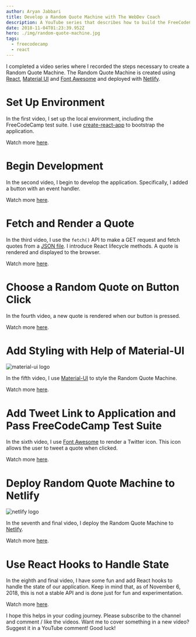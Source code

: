 ```yaml
---
author: Aryan Jabbari
title: Develop a Random Quote Machine with The WebDev Coach
description: A YouTube series that describes how to build the FreeCodeCamp Random Quote Machine
date: 2018-11-04T01:23:39.952Z
hero: ./img/random-quote-machine.jpg
tags:
  - freecodecamp
  - react
---
```

I completed a video series where I recorded the steps necessary to create a Random Quote Machine. The Random Quote Machine is created using [React](https://reactjs.org/), [Material UI](https://material-ui.com) and [Font Awesome](https://fontawesome.com) and deployed with [Netlify](http://netlify.com).

# Set Up Environment

In the first video, I set up the local environment, including the FreeCodeCamp test suite. I use [create-react-app](https://github.com/facebook/create-react-app) to bootstrap the application.

Watch more [here](https://www.youtube.com/watch?v=3QngsWA9IEE).

# Begin Development

In the second video, I begin to develop the application. Specifically, I added a button with an event handler.

Watch more [here](https://www.youtube.com/watch?v=XnoTmO06OYo).

# Fetch and Render a Quote

In the third video, I use the `fetch()` API to make a GET request and fetch quotes from a [JSON file](https://gist.githubusercontent.com/natebass/b0a548425a73bdf8ea5c618149fe1fce/raw/f4231cd5961f026264bb6bb3a6c41671b044f1f4/quotes.json). I introduce React lifecycle methods. A quote is rendered and displayed to the browser.

Watch more [here](https://www.youtube.com/watch?v=us51Jne67_I).

# Choose a Random Quote on Button Click

In the fourth video, a new quote is rendered when our button is pressed.

Watch more [here](https://www.youtube.com/watch?v=iZx7hqHb5MU).

# Add Styling with Help of Material-UI

![material-ui logo](./img/material-ui-logo.svg)

In the fifth video, I use [Material-UI](https://material-ui.com) to style the Random Quote Machine.

Watch more [here](https://www.youtube.com/watch?v=zUefD1Ojr88).

# Add Tweet Link to Application and Pass FreeCodeCamp Test Suite

In the sixth video, I use [Font Awesome](https://fontawesome.com) to render a Twitter icon. This icon allows the user to tweet a quote when clicked.

Watch more [here](https://www.youtube.com/watch?v=lpba9vBqXl0).

# Deploy Random Quote Machine to Netlify

![netlify logo](./img/netlify.png)

In the seventh and final video, I deploy the Random Quote Machine to [Netlify](https://www.netlify.com/).

Watch more [here](https://www.youtube.com/watch?v=Jvp8j6zrFHE).

# Use React Hooks to Handle State
In the eighth and final video, I have some fun and add React hooks to handle the state of our application. Keep in mind that, as of November 6, 2018, this is not a stable API and is done just for fun and experimentation.

Watch more [here](https://www.youtube.com/watch?v=Jvp8j6zrFHE).

I hope this helps in your coding journey. Please subscribe to the channel and comment / like the videos. Want me to cover something in a new video? Suggest it in a YouTube comment! Good luck!
